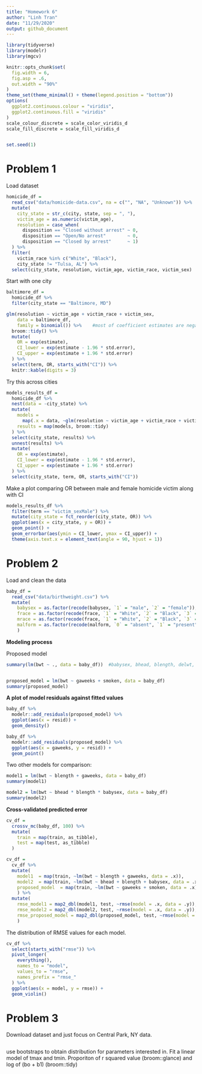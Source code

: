 ```yaml
---
title: "Homework 6"
author: "Linh Tran"
date: "11/29/2020"
output: github_document
---
```


```r

library(tidyverse)
library(modelr)
library(mgcv)

knitr::opts_chunk$set(
  fig.width = 6,
  fig.asp = .6,
  out.width = "90%"
)
theme_set(theme_minimal() + theme(legend.position = "bottom"))
options(
  ggplot2.continuous.colour = "viridis",
  ggplot2.continuous.fill = "viridis"
)
scale_colour_discrete = scale_color_viridis_d
scale_fill_discrete = scale_fill_viridis_d


set.seed(1)
```


# Problem 1

Load dataset

```r
homicide_df =
  read_csv("data/homicide-data.csv", na = c("", "NA", "Unknown")) %>% 
  mutate(
    city_state = str_c(city, state, sep = ", "),
    victim_age = as.numeric(victim_age),
    resolution = case_when(
      disposition == "Closed without arrest" ~ 0,
      disposition == "Open/No arrest"        ~ 0,
      disposition == "Closed by arrest"      ~ 1)
  ) %>% 
  filter(
    victim_race %in% c("White", "Black"),
    city_state != "Tulsa, AL") %>% 
  select(city_state, resolution, victim_age, victim_race, victim_sex)
```


Start with one city

```r
baltimore_df =
  homicide_df %>% 
  filter(city_state == "Baltimore, MD")

glm(resolution ~ victim_age + victim_race + victim_sex, 
    data = baltimore_df,
    family = binomial()) %>%    #most of coefficient estimates are negative, meaning resolution becomes less likely in comparison to reference group. 
  broom::tidy() %>% 
  mutate(
    OR = exp(estimate),
    CI_lower = exp(estimate - 1.96 * std.error),
    CI_upper = exp(estimate + 1.96 * std.error)
  ) %>% 
  select(term, OR, starts_with("CI")) %>% 
  knitr::kable(digits = 3)
```


Try this across cities

```r
models_results_df = 
  homicide_df %>% 
  nest(data = -city_state) %>% 
  mutate(
    models = 
      map(.x = data, ~glm(resolution ~ victim_age + victim_race + victim_sex, data = .x, family = binomial)),
    results = map(models, broom::tidy)
  ) %>% 
  select(city_state, results) %>% 
  unnest(results) %>% 
  mutate(
    OR = exp(estimate),
    CI_lower = exp(estimate - 1.96 * std.error),
    CI_upper = exp(estimate + 1.96 * std.error)
  ) %>% 
  select(city_state, term, OR, starts_with("CI"))

```


Make a plot comparing OR between male and female homicide victim along with CI

```r
models_results_df %>% 
  filter(term == "victim_sexMale") %>% 
  mutate(city_state = fct_reorder(city_state, OR)) %>% 
  ggplot(aes(x = city_state, y = OR)) +
  geom_point() +
  geom_errorbar(aes(ymin = CI_lower, ymax = CI_upper)) +
  theme(axis.text.x = element_text(angle = 90, hjust = 1))
```


# Problem 2

Load and clean the data 

```r
baby_df = 
  read_csv("data/birthweight.csv") %>%
  mutate(
    babysex = as.factor(recode(babysex, `1` = "male", `2` = "female")),
    frace = as.factor(recode(frace, `1` = "White", `2` = "Black", `3` = "Asian", `4` = "Puerto Rican", `8` = "Other", `9` = "Unknown")),
    mrace = as.factor(recode(frace, `1` = "White", `2` = "Black", `3` = "Asian", `4` = "Puerto Rican", `8` = "Other")),
    malform = as.factor(recode(malform, `0` = "absent", `1` = "present"))
    )

```

**Modeling process** 

Proposed model

```r
summary(lm(bwt ~ ., data = baby_df))  #babysex, bhead, blength, delwt, gaweeks, parity (*), smoken.


proposed_model = lm(bwt ~ gaweeks + smoken, data = baby_df)
summary(proposed_model)
```

**A plot of model residuals against fitted values**

```r
baby_df %>% 
  modelr::add_residuals(proposed_model) %>% 
  ggplot(aes(x = resid)) +
  geom_density()

baby_df %>% 
  modelr::add_residuals(proposed_model) %>% 
  ggplot(aes(x = gaweeks, y = resid)) +
  geom_point() 
```

Two other models for comparison:

```r
model1 = lm(bwt ~ blength + gaweeks, data = baby_df)
summary(model1)

model2 = lm(bwt ~ bhead * blength * babysex, data = baby_df)
summary(model2)

```

**Cross-validated predicted error**

```r
cv_df = 
  crossv_mc(baby_df, 100) %>% 
  mutate(
    train = map(train, as_tibble),
    test = map(test, as_tibble)
  )

cv_df = 
  cv_df %>% 
  mutate(
    model1  = map(train, ~lm(bwt ~ blength + gaweeks, data = .x)),
    model2  = map(train, ~lm(bwt ~ bhead + blength + babysex, data = .x)),
    proposed_model  = map(train, ~lm(bwt ~ gaweeks + smoken, data = .x))
    ) %>% 
  mutate(
    rmse_model1 = map2_dbl(model1, test, ~rmse(model = .x, data = .y)),
    rmse_model2 = map2_dbl(model2, test, ~rmse(model = .x, data = .y)),
    rmse_proposed_model = map2_dbl(proposed_model, test, ~rmse(model = .x, data = .y))
    )
```

The distribution of RMSE values for each model.

```r
cv_df %>% 
  select(starts_with("rmse")) %>% 
  pivot_longer(
    everything(),
    names_to = "model",
    values_to = "rmse",
    names_prefix = "rmse_"
  ) %>% 
  ggplot(aes(x = model, y = rmse)) +
  geom_violin()
```


# Problem 3

Download dataset and just focus on Central Park, NY data. 

```r

```



use bootstraps to obtain distribution for parameters interested in. 
Fit a linear model of tmax and tmin. Proporiton of r squared value (broom::glance) and log of (bo + b1) (broom::tidy)
